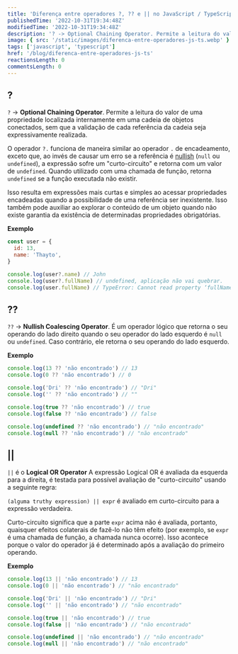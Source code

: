 ```yaml
---
title: 'Diferença entre operadores ?, ?? e || no JavaScript / TypeScript'
publishedTime: '2022-10-31T19:34:48Z'
modifiedTime: '2022-10-31T19:34:48Z'
description: '? -> Optional Chaining Operator. Permite a leitura do valor de uma propriedade localizada internamente em uma cadeia de objetos conectados, sem que a validação de cada referência da cadeia seja expressivamente realizada.'
image: { src: '/static/images/diferenca-entre-operadores-js-ts.webp' }
tags: ['javascript', 'typescript']
href: '/blog/diferenca-entre-operadores-js-ts'
reactionsLength: 0
commentsLength: 0
---
```


## ?

`?` -> **Optional Chaining Operator**.
Permite a leitura do valor de uma propriedade localizada internamente em uma cadeia de objetos conectados, sem que a validação de cada referência da cadeia seja expressivamente realizada.

O operador `?.` funciona de maneira similar ao operador `.` de encadeamento, exceto que, ao invés de causar um erro se a referência é [nullish](https://developer.mozilla.org/en-US/docs/Glossary/Nullish) (`null` ou `undefined`), a expressão sofre um "curto-circuito" e retorna com um valor de `undefined`. Quando utilizado com uma chamada de função, retorna `undefined` se a função executada não existir.

Isso resulta em expressões mais curtas e simples ao acessar propriedades encadeadas quando a possibilidade de uma referência ser inexistente. Isso também pode auxiliar ao explorar o conteúdo de um objeto quando não existe garantia da existência de determinadas propriedades obrigatórias.

**Exemplo**

```js
const user = {
  id: 13,
  name: 'Thayto',
}

console.log(user?.name) // John
console.log(user?.fullName) // undefined, aplicação não vai quebrar.
console.log(user.fullName) // TypeError: Cannot read property ‘fullName’ of undefined, aplicação quebra.
```

## ??

`??` -> **Nullish Coalescing Operator**.
É um operador lógico que retorna o seu operando do lado direito quando o seu operador do lado esquerdo é `null` ou `undefined`. Caso contrário, ele retorna o seu operando do lado esquerdo.

**Exemplo**

```js
console.log(13 ?? 'não encontrado') // 13
console.log(0 ?? 'não encontrado') // 0

console.log('Dri' ?? 'não encontrado') // "Dri"
console.log('' ?? 'não encontrado') // ""

console.log(true ?? 'não encontrado') // true
console.log(false ?? 'não encontrado') // false

console.log(undefined ?? 'não encontrado') // "não encontrado"
console.log(null ?? 'não encontrado') // "não encontrado"
```

## ||

`||` é o **Logical OR Operator**
A expressão Logical OR é avaliada da esquerda para a direita, é testada para possível avaliação de "curto-circuito" usando a seguinte regra:

`(alguma truthy expression) || expr` é avaliado em curto-circuito para a expressão verdadeira.

Curto-circuito significa que a parte `expr` acima não é avaliada, portanto, quaisquer efeitos colaterais de fazê-lo não têm efeito (por exemplo, se `expr` é uma chamada de função, a chamada nunca ocorre). Isso acontece porque o valor do operador já é determinado após a avaliação do primeiro operando.

**Exemplo**

```js
console.log(13 || 'não encontrado') // 13
console.log(0 || 'não encontrado') // "não encontrado"

console.log('Dri' || 'não encontrado') // "Dri"
console.log('' || 'não encontrado') // "não encontrado"

console.log(true || 'não encontrado') // true
console.log(false || 'não encontrado') // "não encontrado"

console.log(undefined || 'não encontrado') // "não encontrado"
console.log(null || 'não encontrado') // "não encontrado"
```
